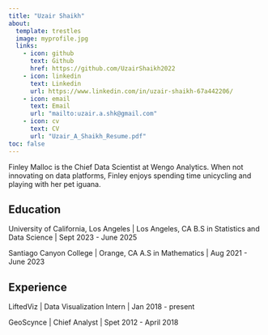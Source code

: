 ```yaml
---
title: "Uzair Shaikh"
about:
  template: trestles
  image: myprofile.jpg
  links:
    - icon: github
      text: Github
      href: https://github.com/UzairShaikh2022
    - icon: linkedin
      text: Linkedin
      url: https://www.linkedin.com/in/uzair-shaikh-67a442206/
    - icon: email
      text: Email
      url: "mailto:uzair.a.shk@gmail.com"
    - icon: cv
      text: CV
      url: "Uzair_A_Shaikh_Resume.pdf"
toc: false
---
```


Finley Malloc is the Chief Data Scientist at Wengo Analytics. When not innovating on data platforms, Finley enjoys spending time unicycling and playing with her pet iguana.

## Education

University of California, Los Angeles | Los Angeles, CA
B.S in Statistics and Data Science | Sept 2023 - June 2025

Santiago Canyon College | Orange, CA
A.S in Mathematics | Aug 2021 - June 2023

## Experience

LiftedViz | Data Visualization Intern | Jan 2018 - present

GeoScynce | Chief Analyst | Spet 2012 - April 2018




